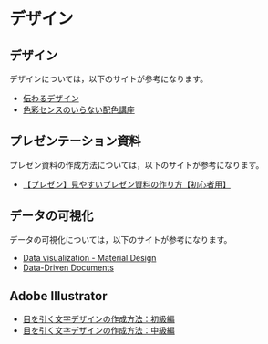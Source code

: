 # デザイン {#design}

## デザイン

デザインについては，以下のサイトが参考になります。

- [伝わるデザイン](https://tsutawarudesign.com)
- [色彩センスのいらない配色講座](https://www.slideshare.net/marippe/ss-9003317)


## プレゼンテーション資料

プレゼン資料の作成方法については，以下のサイトが参考になります。

- [【プレゼン】見やすいプレゼン資料の作り方【初心者用】](https://www.slideshare.net/yutamorishige50/how-to-present-better)


## データの可視化

データの可視化については，以下のサイトが参考になります。

- [Data visualization - Material Design](https://material.io/design/communication/data-visualization.html)
- [Data-Driven Documents](https://d3js.org)


## Adobe Illustrator

- [目を引く文字デザインの作成方法：初級編](https://helpx.adobe.com/jp/illustrator/how-to/original-type-font.html)
- [目を引く文字デザインの作成方法：中級編](https://helpx.adobe.com/jp/illustrator/how-to/original-type-font-2.html)

